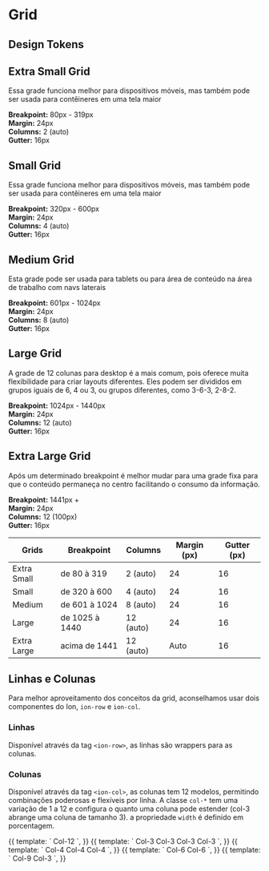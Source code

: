 

<Meta title="Ion/Design Tokens/Grid" />

<style>{`
  .heading {
    font-size: 40px;
    font-weight: 700;
    line-height: 48px;
    letter-spacing: 0em;
    color: #282B33;
  }

  .subheading {
    font-size: 20px;
    font-weight: 600;
    line-height: 28px;
    letter-spacing: 0em;
    color: #8D93A5;
    margin-bottom: 40px;
    border-bottom: none;
  }

  .row > div {
    min-width: 220px;
  }

  .container {
    margin-bottom: 60px
  }

  .row {
    display: flex;
    gap: 50px;
    margin: 16px;
  }  

  thead {
    background-color: #E4E6EB;
  }

  th, td {
    width: 156px;
    height: 56px;
    padding: 16px 24px !important;
    text-align: left;
    border: 1px solid #CED2DB;
  }

  #col-style {
    border: 1px solid #ccc;
    line-height: 40px;
    text-align: center;
  }
`}</style>

<h1 class="heading">Grid</h1>

<h2 class="subheading">Design Tokens</h2>

## Extra Small Grid

Essa grade funciona melhor para dispositivos móveis, mas também pode ser usada para contêineres em uma tela maior

<div class="container">
  <div class="row">
    <div class="content">
      <b>Breakpoint:</b> 80px - 319px
    </div>
    <div>
      <b>Margin:</b> 24px
    </div>
  </div>
  <div class="row">
    <div>
      <b>Columns:</b> 2 (auto)
    </div>
    <div>
      <b>Gutter:</b> 16px
    </div>
  </div>
</div>

## Small Grid

Essa grade funciona melhor para dispositivos móveis, mas também pode ser usada para contêineres em uma tela maior

<div class="container">
  <div class="row">
    <div class="content">
      <b>Breakpoint:</b> 320px - 600px
    </div>
    <div>
      <b>Margin:</b> 24px
    </div>
  </div>
  <div class="row">
    <div>
      <b>Columns:</b> 4 (auto)
    </div>
    <div>
      <b>Gutter:</b> 16px
    </div>
  </div>
</div>

## Medium Grid

Esta grade pode ser usada para tablets ou para área de conteúdo na área de trabalho com navs laterais

<div class="container">
  <div class="row">
    <div class="content">
      <b>Breakpoint:</b> 601px - 1024px
    </div>
    <div>
      <b>Margin:</b> 24px
    </div>
  </div>
  <div class="row">
    <div>
      <b>Columns:</b> 8 (auto)
    </div>
    <div>
      <b>Gutter:</b> 16px
    </div>
  </div>
</div>

## Large Grid

A grade de 12 colunas para desktop é a mais comum, pois oferece muita flexibilidade para criar layouts diferentes. Eles podem ser divididos em grupos iguais de 6, 4 ou 3, ou grupos diferentes, como 3-6-3, 2-8-2.

<div class="container">
  <div class="row">
    <div class="content">
      <b>Breakpoint:</b> 1024px - 1440px
    </div>
    <div>
      <b>Margin:</b> 24px
    </div>
  </div>
  <div class="row">
    <div>
      <b>Columns:</b> 12 (auto)
    </div>
    <div>
      <b>Gutter:</b> 16px
    </div>
  </div>
</div>

## Extra Large Grid

Após um determinado breakpoint é melhor mudar para uma grade fixa para que o conteúdo permaneça no centro facilitando o consumo da informação.

<div class="container">
  <div class="row">
    <div class="content">
      <b>Breakpoint:</b> 1441px +
    </div>
    <div>
      <b>Margin:</b> 24px
    </div>
  </div>
  <div class="row">
    <div>
      <b>Columns:</b> 12 (100px)
    </div>
    <div>
      <b>Gutter:</b> 16px
    </div>
  </div>
</div>

<div class="container">
  <table>
    <thead>
      <th>Grids</th>
      <th>Breakpoint</th>
      <th>Columns</th>
      <th>Margin (px)</th>
      <th>Gutter (px)</th>
    </thead>
    <tbody>
      <tr>
        <td>Extra Small</td>
        <td>de 80 à 319</td>
        <td>2 (auto)</td>
        <td>24</td>
        <td>16</td>
      </tr>
      <tr>
        <td>Small</td>
        <td>de 320 à 600</td>
        <td>4 (auto)</td>
        <td>24</td>
        <td>16</td>
      </tr>
      <tr>
        <td>Medium</td>
        <td>de 601 à 1024</td>
        <td>8 (auto)</td>
        <td>24</td>
        <td>16</td>
      </tr>
      <tr>
        <td>Large</td>
        <td>de 1025 à 1440</td>
        <td>12 (auto)</td>
        <td>24</td>
        <td>16</td>
      </tr>
      <tr>
        <td>Extra Large</td>
        <td>acima de 1441</td>
        <td>12 (auto)</td>
        <td>Auto</td>
        <td>16</td>
      </tr>
    </tbody>
  </table>
</div>

## Linhas e Colunas

Para melhor aproveitamento dos conceitos da grid, aconselhamos usar dois componentes do Ion, `ion-row` e `ion-col`.

### Linhas

Disponível através da tag `<ion-row>`, as linhas são wrappers para as colunas.

### Colunas

Disponível através da tag `<ion-col>`, as colunas tem 12 modelos, permitindo combinações poderosas e flexíveis por linha. A classe `col-*` tem uma variação de 1 a 12 e configura o quanto uma coluna pode estender (col-3 abrange uma coluna de tamanho 3). a propriedade `width` é definido em porcentagem.

<Canvas>
  <Story
    name="row with 1 col-12"
    decorators={[
      moduleMetadata({
        declarations: [IonRowComponent, IonColComponent],
        imports: [CommonModule],
      }),
    ]}
  >
    {{
      template: `
      <ion-row>
        <ion-col id="col-style" class="col-12">Col-12</ion-col>
      </ion-row>`,
    }}
  </Story>
</Canvas>

<Canvas>
  <Story
    name="row with 4 col-3"
    decorators={[
      moduleMetadata({
        declarations: [IonRowComponent, IonColComponent],
        imports: [CommonModule],
      }),
    ]}
  >
    {{
      template: `
      <ion-row>
        <ion-col id="col-style" class="col-3">Col-3</ion-col>
        <ion-col id="col-style" class="col-3">Col-3</ion-col>
        <ion-col id="col-style" class="col-3">Col-3</ion-col>
        <ion-col id="col-style" class="col-3">Col-3</ion-col>
      </ion-row>`,
    }}
  </Story>
</Canvas>

<Canvas>
  <Story
    name="row with 3 col-4"
    decorators={[
      moduleMetadata({
        declarations: [IonRowComponent, IonColComponent],
        imports: [CommonModule],
      }),
    ]}
  >
    {{
      template: `
      <ion-row>
        <ion-col id="col-style" class="col-4">Col-4</ion-col>
        <ion-col id="col-style" class="col-4">Col-4</ion-col>
        <ion-col id="col-style" class="col-4">Col-4</ion-col>
      </ion-row>`,
    }}
  </Story>
</Canvas>

<Canvas>
  <Story
    name="row with 2 col-6"
    decorators={[
      moduleMetadata({
        declarations: [IonRowComponent, IonColComponent],
        imports: [CommonModule],
      }),
    ]}
  >
    {{
      template: `
      <ion-row>
        <ion-col id="col-style" class="col-6">Col-6</ion-col>
        <ion-col id="col-style" class="col-6">Col-6</ion-col>
      </ion-row>`,
    }}
  </Story>
</Canvas>

<Canvas>
  <Story
    name="row with 1 col-9 and 1 col-3"
    decorators={[
      moduleMetadata({
        declarations: [IonRowComponent, IonColComponent],
        imports: [CommonModule],
      }),
    ]}
  >
    {{
      template: `
      <ion-row>
        <ion-col id="col-style" class="col-9">Col-9</ion-col>
        <ion-col id="col-style" class="col-3">Col-3</ion-col>
      </ion-row>`,
    }}
  </Story>
</Canvas>
